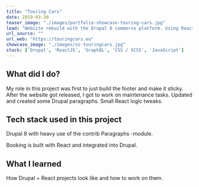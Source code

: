 ```yaml
---
title: "Touring Cars"
date: 2019-03-30
teaser_image: "./images/portfolio-showcase-touring-cars.jpg"
lead: "Website rebuild with the Drupal 8 commerce platform. Using React for the booking pipeline."
url_source: ""
url_web: "https://touringcars.eu"
showcase_image: "./images/ss-touringcars.jpg"
stack: ['Drupal', 'ReactJS', 'GraphQL', 'CSS / SCSS', 'JavaScript']
---
```


## What did I do?

My role in this project was first to just build the footer and make it sticky. After the website got released, I got to work on maintenance tasks. Updated and created some Drupal paragraphs. Small React logic tweaks.

## Tech stack used in this project

Drupal 8 with heavy use of the contrib Paragraphs -module.

Booking is built with React and integrated into Drupal.

## What I learned

How Drupal + React projects look like and how to work on them.
